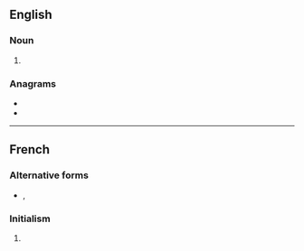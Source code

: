 {{also|mof|MoF}}

==English==
{{wikipedia|dab=MOF}}

===Noun===
{{en-noun}}
# {{initialism of|lang=en|metal-organic framework}}

===Anagrams===
* {{l|en|FOM}}
* {{l|en|OFM}}

----

==French==

===Alternative forms===
* {{l|fr|M.O.F.}}, {{l|fr|M. O. F.}}

===Initialism===
{{rfc-header|Initialism}}
{{head|fr|initialism}}
# {{initialism of|lang=fr|Meilleur Ouvrier de France}}
